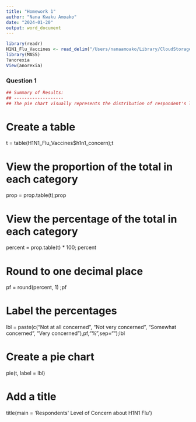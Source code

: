 ```yaml
---
title: "Homework 1"
author: "Nana Kwaku Amoako"
date: "2024-01-20"
output: word_document
---
```


```r
library(readr)
H1N1_Flu_Vaccines <- read_delim("/Users/nanaamoako/Library/CloudStorage/OneDrive-AshesiUniversity/Ashesi/Year 2/January 2024 Semester/Statistics/Week 2/Assignments/H1N1_Flu_Vaccines.txt")
library(MASS)
?anorexia
View(anorexia)

```

### Question 1
```r
## Summary of Results:
## -------------------
## The pie chart visually represents the distribution of respondent's levels of concern about the H1N1 flu. The chart shows that 30% of respondents reported being not concerned, 40% were somewhat concerned, and another 30% expressed very concerned. The legend provides additional clarity by displaying the exact percentage values for each category. This representation offers a quick and clear overview of the varying levels of concern within the surveyed population.


```
# Create a table
t = table(H1N1_Flu_Vaccines$h1n1_concern);t

# View the proportion of the total in each category 
prop = prop.table(t);prop

# View the percentage of the total in each category 
percent = prop.table(t) * 100; percent

# Round to one decimal place
pf = round(percent, 1) ;pf

# Label the percentages
lbl = paste(c("Not at all concerned ", "Not very concerned ", "Somewhat concerned ", "Very concerned  "),pf,"%",sep="");lbl

# Create a pie chart
pie(t, label = lbl)

# Add a title
title(main = 'Respondents\' Level of Concern about H1N1 Flu')

